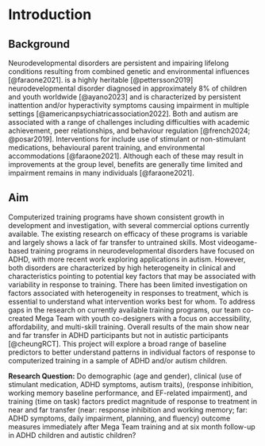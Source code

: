 <!-- this line tells it to switch to arabic numbers from this point onwards -->

\pagenumbering{arabic}

# Introduction

## Background

Neurodevelopmental disorders are persistent and impairing lifelong conditions resulting from combined genetic and environmental influences [@faraone2021]. \acr{ADHD} is a highly heritable [@pettersson2019] neurodevelopmental disorder diagnosed in approximately 8% of children and youth worldwide [@ayano2023] and is characterized by persistent inattention and/or hyperactivity symptoms causing impairment in multiple settings [@americanpsychiatricassociation2022]. Both \acr{ADHD} and autism are associated with a range of challenges including difficulties with academic achievement, peer relationships, and behaviour regulation [@french2024; @posar2019]. Interventions for \acr{ADHD} include use of stimulant or non-stimulant medications, behavioural parent training, and environmental accommodations [@faraone2021]. Although each of these may result in improvements at the group level, benefits are generally time limited and impairment remains in many individuals [@faraone2021]. 

## Aim

Computerized \acr{EF} training programs have shown consistent growth in development and investigation, with several commercial options currently available. The existing research on efficacy of these programs is variable and largely shows a lack of far transfer to untrained skills. Most videogame-based \acr{EF} training programs in neurodevelopmental disorders have focused on ADHD, with more recent work exploring applications in autism. However, both disorders are characterized by high heterogeneity in clinical and \acr{EF} characteristics pointing to potential key factors that may be associated with variability in response to \acr{EF} training. There has been limited investigation on factors associated with heterogeneity in responses to treatment, which is essential to understand what intervention works best for whom. To address gaps in the research on currently available \acr{EF} training programs, our team co-created Mega Team with youth co-designers with a focus on accessibility, affordability, and multi-skill training. Overall results of the main \acr{RCT} show near and far transfer in ADHD participants but not in autistic participants [@cheungRCT]. This project will explore a broad range of baseline predictors to better understand patterns in individual factors of response to computerized \acr{EF} training in a sample of ADHD and/or autism children.

**Research Question:** Do demographic (age and gender), clinical (use of stimulant medication, ADHD symptoms, autism traits), \acr{EF} (response inhibition, working memory baseline performance, and EF-related impairment), and training (time on task) factors predict magnitude of response to treatment in near and far transfer (near: response inhibition and working memory; far: ADHD symptoms, daily \acr{EF} impairment, planning, and fluency) outcome measures immediately after Mega Team training and at six month follow-up in ADHD children and autistic children?
